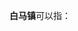 {{更新|1=行政区划代码|time=2020-02-17T13:26:52+00:00}}
'''白马镇'''可以指：
{{PRC admin/disambig|32/01/24/101/000|32/12/03/101/000|33/07/26/102/000|41/16/25/103/000|43/13/82/111/000|45/09/81/116/000|50/02/32/102/000|51/04/21/105/000|51/09/04/106/000|51/10/02/100/000|51/11/02/103/000|51/14/02/100/000|51/17/22/220/000}}
{{disambig|cat=三字中国镇名消歧义}}